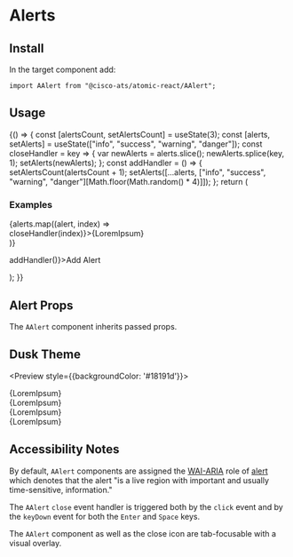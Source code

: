 

<Meta title="Components/Alerts" component={AAlert} />

# Alerts

## Install

In the target component add:

```
import AAlert from "@cisco-ats/atomic-react/AAlert";
```

## Usage

<Preview>
  <Story name="usage-1">
    <AApp>
      <YourComponent>
    {() => {
      const [alertsCount, setAlertsCount] = useState(3);
      const [alerts, setAlerts] = useState(["info", "success", "warning", "danger"]);
      const closeHandler = key => {
        var newAlerts = alerts.slice();
        newAlerts.splice(key, 1);
        setAlerts(newAlerts);
      };
      const addHandler = () => {
        setAlertsCount(alertsCount + 1);
        setAlerts([...alerts, ["info", "success", "warning", "danger"][Math.floor(Math.random() * 4)]]);
      };
      return (
        <div>
          <h3>Examples</h3>
          {alerts.map((alert, index) =>
            <div className="my-2" key={index}>
              <AAlert level={alert} dismissable onClose={() => closeHandler(index)}>{LoremIpsum}</AAlert>
            </div>
          )}
          <ADivider />
          <p>
            <AButton onClick={() => addHandler()}>Add Alert</AButton>
          </p>
        </div>
      );
    }}
      </YourComponent>
    </AApp>
  </Story>
</Preview>

## Alert Props

The `AAlert` component inherits passed props.

<Props of={AAlert} />

## Dusk Theme

<Preview style={{backgroundColor: '#18191d'}}>
  <Story name="dusk-1">
    <AApp defaultTheme="dusk">
      <div className="my-2">
        <AAlert level="info" dismissable>{LoremIpsum}</AAlert>
      </div>
      <div className="my-2">
        <AAlert level="success" dismissable>{LoremIpsum}</AAlert>
      </div>
      <div className="my-2">
        <AAlert level="warning" dismissable>{LoremIpsum}</AAlert>
      </div>
      <div className="my-2">
        <AAlert level="danger" dismissable>{LoremIpsum}</AAlert>
      </div>
    </AApp>
  </Story>
</Preview>

## Accessibility Notes

By default, `AAlert` components are assigned the [WAI-ARIA](https://www.w3.org/WAI/standards-guidelines/aria/) role of [alert](https://www.w3.org/TR/wai-aria/#alert) which denotes that the alert "is a live region with important and usually time-sensitive, information."

The `AAlert` `close` event handler is triggered both by the `click` event and by the `keyDown` event for both the `Enter` and `Space` keys.

The `AAlert` component as well as the close icon are tab-focusable with a visual overlay.
